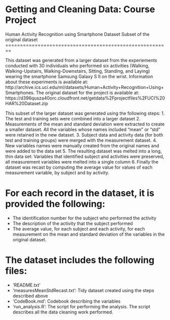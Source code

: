 Getting and Cleaning Data: Course Project
========================================================
Human Activity Recognition using Smartphone Dataset
Subset of the original dataset
========================================================

This dataset was generated from a larger dataset from the experiements conducted with 30 individuals who performed six activities (Walking, Walking-Upstairs, Walking-Downstairs, Sitting, Standing, and Laying) wearing the smartphone Samsung Galaxy S II on the wrist. 
Information about these experiments is available at: 
http://archive.ics.uci.edu/ml/datasets/Human+Activity+Recognition+Using+Smartphones. 
The original dataset for the project is available at: 
https://d396qusza40orc.cloudfront.net/getdata%2Fprojectfiles%2FUCI%20HAR%20Dataset.zip 

This subset of the larger dataset was generated using the following steps:
1. The test and training sets were combined into a larger dataset
2. Measurements of the mean and standard deviation were extracted to create a smaller dataset. All the variables whose names included "mean" or "std" were retained in the new dataset. 
3. Subject data and activity data (for both test and training groups) were merged with the measurement dataset.
4. New variables names were manually created from the original names and were added to the data set
5. The resulting dataset was melted into a long, thin data set: Variables that identified subject and activities were preserved, all measurement variables were melted into a single column
6. Finally the dataset was recast by computing the average value for values of each measurement variable, by subject and by activity.

For each record in the dataset, it is provided the following:
=============================================================
* The identification number for the subject who performed the activity
* The description of the activity that the subject performed 
* The average value, for each subject and each activity, for each measurement on the mean and standard deviation of the variables in the original dataset.

The dataset includes the following files:
=========================================
* 'README.txt'
* 'measuresMeanStdRecast.txt': Tidy dataset created using the steps described above
* 'CodeBook.md': Codebook describing the variables
* 'run_analysis.R': The script for performing the analysis. The script describes all the data cleaning work performed.


